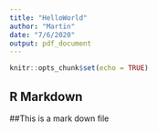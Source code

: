 ```yaml
---
title: "HelloWorld"
author: "Martin"
date: "7/6/2020"
output: pdf_document
---
```


```r
knitr::opts_chunk$set(echo = TRUE)
```

## R Markdown
##This is a mark down file




